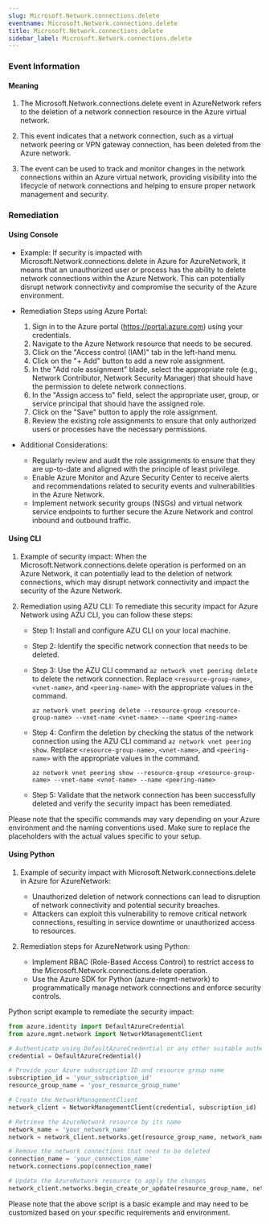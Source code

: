 ```yaml
--- 
slug: Microsoft.Network.connections.delete
eventname: Microsoft.Network.connections.delete
title: Microsoft.Network.connections.delete
sidebar_label: Microsoft.Network.connections.delete
---
```

                       
### Event Information

#### Meaning

1. The Microsoft.Network.connections.delete event in AzureNetwork refers to the deletion of a network connection resource in the Azure virtual network.

2. This event indicates that a network connection, such as a virtual network peering or VPN gateway connection, has been deleted from the Azure network.

3. The event can be used to track and monitor changes in the network connections within an Azure virtual network, providing visibility into the lifecycle of network connections and helping to ensure proper network management and security.

### Remediation

#### Using Console

- Example: If security is impacted with Microsoft.Network.connections.delete in Azure for AzureNetwork, it means that an unauthorized user or process has the ability to delete network connections within the Azure Network. This can potentially disrupt network connectivity and compromise the security of the Azure environment.

- Remediation Steps using Azure Portal:
  1. Sign in to the Azure portal (https://portal.azure.com) using your credentials.
  2. Navigate to the Azure Network resource that needs to be secured.
  3. Click on the "Access control (IAM)" tab in the left-hand menu.
  4. Click on the "+ Add" button to add a new role assignment.
  5. In the "Add role assignment" blade, select the appropriate role (e.g., Network Contributor, Network Security Manager) that should have the permission to delete network connections.
  6. In the "Assign access to" field, select the appropriate user, group, or service principal that should have the assigned role.
  7. Click on the "Save" button to apply the role assignment.
  8. Review the existing role assignments to ensure that only authorized users or processes have the necessary permissions.

- Additional Considerations:
  - Regularly review and audit the role assignments to ensure that they are up-to-date and aligned with the principle of least privilege.
  - Enable Azure Monitor and Azure Security Center to receive alerts and recommendations related to security events and vulnerabilities in the Azure Network.
  - Implement network security groups (NSGs) and virtual network service endpoints to further secure the Azure Network and control inbound and outbound traffic.

#### Using CLI

1. Example of security impact: When the Microsoft.Network.connections.delete operation is performed on an Azure Network, it can potentially lead to the deletion of network connections, which may disrupt network connectivity and impact the security of the Azure Network.

2. Remediation using AZU CLI: To remediate this security impact for Azure Network using AZU CLI, you can follow these steps:

   - Step 1: Install and configure AZU CLI on your local machine.
   - Step 2: Identify the specific network connection that needs to be deleted.
   - Step 3: Use the AZU CLI command `az network vnet peering delete` to delete the network connection. Replace `<resource-group-name>`, `<vnet-name>`, and `<peering-name>` with the appropriate values in the command.

     ```shell
     az network vnet peering delete --resource-group <resource-group-name> --vnet-name <vnet-name> --name <peering-name>
     ```

   - Step 4: Confirm the deletion by checking the status of the network connection using the AZU CLI command `az network vnet peering show`. Replace `<resource-group-name>`, `<vnet-name>`, and `<peering-name>` with the appropriate values in the command.

     ```shell
     az network vnet peering show --resource-group <resource-group-name> --vnet-name <vnet-name> --name <peering-name>
     ```

   - Step 5: Validate that the network connection has been successfully deleted and verify the security impact has been remediated.

Please note that the specific commands may vary depending on your Azure environment and the naming conventions used. Make sure to replace the placeholders with the actual values specific to your setup.

#### Using Python

1. Example of security impact with Microsoft.Network.connections.delete in Azure for AzureNetwork:
   - Unauthorized deletion of network connections can lead to disruption of network connectivity and potential security breaches.
   - Attackers can exploit this vulnerability to remove critical network connections, resulting in service downtime or unauthorized access to resources.

2. Remediation steps for AzureNetwork using Python:
   - Implement RBAC (Role-Based Access Control) to restrict access to the Microsoft.Network.connections.delete operation.
   - Use the Azure SDK for Python (azure-mgmt-network) to programmatically manage network connections and enforce security controls.

Python script example to remediate the security impact:

```python
from azure.identity import DefaultAzureCredential
from azure.mgmt.network import NetworkManagementClient

# Authenticate using DefaultAzureCredential or any other suitable authentication method
credential = DefaultAzureCredential()

# Provide your Azure subscription ID and resource group name
subscription_id = 'your_subscription_id'
resource_group_name = 'your_resource_group_name'

# Create the NetworkManagementClient
network_client = NetworkManagementClient(credential, subscription_id)

# Retrieve the AzureNetwork resource by its name
network_name = 'your_network_name'
network = network_client.networks.get(resource_group_name, network_name)

# Remove the network connections that need to be deleted
connection_name = 'your_connection_name'
network.connections.pop(connection_name)

# Update the AzureNetwork resource to apply the changes
network_client.networks.begin_create_or_update(resource_group_name, network_name, network)
```

Please note that the above script is a basic example and may need to be customized based on your specific requirements and environment.


 